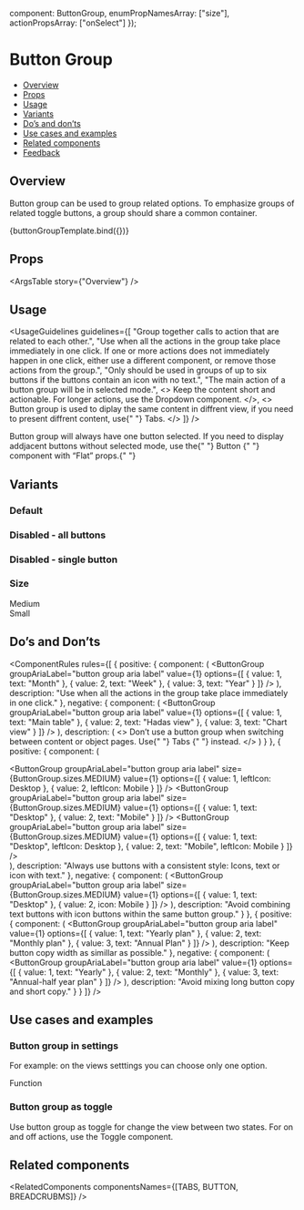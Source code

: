 
  component: ButtonGroup,
  enumPropNamesArray: ["size"],
  actionPropsArray: ["onSelect"]
});

<Meta
  title="Buttons/ Button Group - (In Progress)"
  component={ButtonGroup}
  argTypes={metaSettings.argTypes}
  decorators={metaSettings.decorators}
/>

<!--- Component template -->


<!--- Component documentation -->

# Button Group

- [Overview](#overview)
- [Props](#props)
- [Usage](#usage)
- [Variants](#variants)
- [Do’s and don’ts](#dos-and-donts)
- [Use cases and examples](#use-cases-and-examples)
- [Related components](#related-components)
- [Feedback](#feedback)

## Overview

Button group can be used to group related options. To emphasize groups of related toggle buttons, a group should share a common container.

<Canvas>
  <Story
    name="Overview"
    args={{
      options: [
        { value: 1, text: "Label" },
        { value: 2, text: "Label" },
        { value: 3, text: "Label" },
        { value: 4, text: "Label" }
      ],
      value: 1
    }}
  >
    {buttonGroupTemplate.bind({})}
  </Story>
</Canvas>

## Props

<ArgsTable story={"Overview"} />

## Usage

<UsageGuidelines
  guidelines={[
    "Group together calls to action that are related to each other.",
    "Use when all the actions in the group take place immediately in one click. If one or more actions does not immediately happen in one click, either use a different component, or remove those actions from the group.",
    "Only should be used in groups of up to six buttons if the buttons contain an icon with no text.",
    "The main action of a button group will be in selected mode.",
    <>
      Keep the content short and actionable. For longer actions, use the
      <Link href="/?path=/docs/inputs-dropdown--overview">Dropdown</Link> component.
    </>,
    <>
      Button group is used to diplay the same content in diffrent view, if you need to present diffrent content, use{" "}
      <Link href="/?path=/docs/navigation-tabs-tabs--overview">Tabs.</Link>
    </>
  ]}
/>

<Tip title="Check yourself">
  Button group will always have one button selected. If you need to display addjacent buttons without selected mode, use
  the{" "}
  <Link href="/?path=/docs/buttons-button--overview" size={Link.sizes.SMALL} withoutSpacing>
    Button
  </Link>{" "}
  component with “Flat” props.{" "}
</Tip>

## Variants

### Default

<Canvas>
  <Story name="Default">
    <ButtonGroup
      groupAriaLabel="button group aria label"
      value={1}
      options={[
        { value: 1, text: "Label" },
        { value: 2, text: "Label" },
        { value: 3, text: "Label" },
        { value: 4, text: "Label" }
      ]}
    />
  </Story>
</Canvas>

### Disabled - all buttons

<Canvas>
  <Story name="Disabled">
    <ButtonGroup
      disabled
      groupAriaLabel="button group aria label"
      options={[
        { value: 1, text: "Label" },
        { value: 2, text: "Label" },
        { value: 3, text: "Label" },
        { value: 4, text: "Label" }
      ]}
    />
  </Story>
</Canvas>

### Disabled - single button

<Canvas>
  <Story name="Disabled - Singe Button">
    <ButtonGroup
      groupAriaLabel="button group aria label"
      options={[
        { value: 1, text: "Label" },
        { value: 2, text: "Label" },
        { value: 3, text: "Label" },
        { value: 4, text: "Label", disabled: true, tooltipContent: "I'm the worst variant ever" }
      ]}
    />
  </Story>
</Canvas>

### Size

<Canvas>
  <Story name="Size">
    <div className="l3-storybook-button-group_column">
      Medium
      <ButtonGroup
        groupAriaLabel="button group aria label"
        size={ButtonGroup.sizes.MEDIUM}
        value={1}
        options={[
          { value: 1, text: "Label" },
          { value: 2, text: "Label" },
          { value: 3, text: "Label" },
          { value: 4, text: "Label" }
        ]}
      />
    </div>
    <div className="l3-storybook-button-group_column">
      Small
      <ButtonGroup
        groupAriaLabel="button group aria label"
        size={ButtonGroup.sizes.SMALL}
        value={1}
        options={[
          { value: 1, text: "Label" },
          { value: 2, text: "Label" },
          { value: 3, text: "Label" },
          { value: 4, text: "Label" }
        ]}
      />
    </div>
  </Story>
</Canvas>

## Do’s and Don’ts

<ComponentRules
  rules={[
    {
      positive: {
        component: (
          <ButtonGroup
            groupAriaLabel="button group aria label"
            value={1}
            options={[
              { value: 1, text: "Month" },
              { value: 2, text: "Week" },
              { value: 3, text: "Year" }
            ]}
          />
        ),
        description: "Use when all the actions in the group take place immediately in one click."
      },
      negative: {
        component: (
          <ButtonGroup
            groupAriaLabel="button group aria label"
            value={1}
            options={[
              { value: 1, text: "Main table" },
              { value: 2, text: "Hadas view" },
              { value: 3, text: "Chart view" }
            ]}
          />
        ),
        description: (
          <>
            Don’t use a button group when switching between content or object pages. Use{" "}
            <Link href="/?path=/docs/navigation-tabs-tabs--overview" withoutSpacing>
              Tabs
            </Link>{" "}
            instead.
          </>
        )
      }
    },
    {
      positive: {
        component: (
          <div className="l3-storybook-button-group_column">
            <ButtonGroup
              groupAriaLabel="button group aria label"
              size={ButtonGroup.sizes.MEDIUM}
              value={1}
              options={[
                { value: 1, leftIcon: Desktop },
                { value: 2, leftIcon: Mobile }
              ]}
            />
            <ButtonGroup
              groupAriaLabel="button group aria label"
              size={ButtonGroup.sizes.MEDIUM}
              value={1}
              options={[
                { value: 1, text: "Desktop" },
                { value: 2, text: "Mobile" }
              ]}
            />
            <ButtonGroup
              groupAriaLabel="button group aria label"
              size={ButtonGroup.sizes.MEDIUM}
              value={1}
              options={[
                { value: 1, text: "Desktop", leftIcon: Desktop },
                { value: 2, text: "Mobile", leftIcon: Mobile }
              ]}
            />
          </div>
        ),
        description: "Always use buttons with a consistent style: Icons, text or icon with text."
      },
      negative: {
        component: (
          <ButtonGroup
            groupAriaLabel="button group aria label"
            size={ButtonGroup.sizes.MEDIUM}
            value={1}
            options={[
              { value: 1, text: "Desktop" },
              { value: 2, icon: Mobile }
            ]}
          />
        ),
        description: "Avoid combining text buttons with icon buttons within the same button group."
      }
    },
    {
      positive: {
        component: (
          <ButtonGroup
            groupAriaLabel="button group aria label"
            value={1}
            options={[
              { value: 1, text: "Yearly plan" },
              { value: 2, text: "Monthly plan" },
              { value: 3, text: "Annual Plan" }
            ]}
          />
        ),
        description: "Keep button copy width as simillar as possible."
      },
      negative: {
        component: (
          <ButtonGroup
            groupAriaLabel="button group aria label"
            value={1}
            options={[
              { value: 1, text: "Yearly" },
              { value: 2, text: "Monthly" },
              { value: 3, text: "Annual-half year plan" }
            ]}
          />
        ),
        description: "Avoid mixing long button copy and short copy."
      }
    }
  ]}
/>

## Use cases and examples

### Button group in settings

For example: on the views setttings you can choose only one option.

<Canvas>
  <Story name="Button group in settings">
    <div className="l3-storybook-button-group_column">
      Function
      <ButtonGroup
        groupAriaLabel="button group aria label"
        size={ButtonGroup.sizes.SMALL}
        value={1}
        options={[
          { value: 1, text: "Sum" },
          { value: 2, text: "Average" },
          { value: 3, text: "Median" },
          { value: 4, text: "Min" }
        ]}
      />
    </div>
  </Story>
</Canvas>

### Button group as toggle

Use button group as toggle for change the view between two states.
For on and off actions, use the <Link withoutSpacing href="/?path=/docs/inputs-toggle--overview">Toggle component</Link>.

<Canvas>
  <Story name="Button group as toggle">
    <ButtonGroup
      groupAriaLabel="button group aria label"
      value={1}
      options={[
        { value: 1, text: "Grid" },
        { value: 2, text: "List" }
      ]}
    />
  </Story>
</Canvas>

## Related components

<RelatedComponents componentsNames={[TABS, BUTTON, BREADCRUBMS]} />
